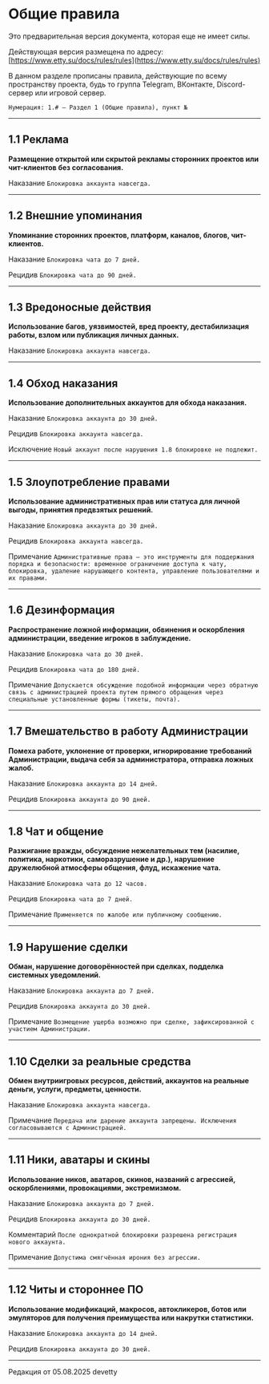 # Общие правила

<Badge bgColor="#FF3333" textColor="#FFFFFF">Это предварительная версия документа, которая еще не имеет силы.</Badge>

Действующая версия размещена по адресу: [https://www.etty.su/docs/rules/rules](https://www.etty.su/docs/rules/rules)

В данном разделе прописаны правила, действующие по всему пространству проекта, будь то группа Telegram, ВКонтакте, Discord-сервер или игровой сервер.

```Нумерация: 1.# — Раздел 1 (Общие правила), пункт №```

--------

## 1.1 Реклама

**Размещение открытой или скрытой рекламы сторонних проектов или чит-клиентов без согласования.**

<Badge bgColor="#FF3333" textColor="#FFFFFF">Наказание</Badge> ```Блокировка аккаунта навсегда.```

--------

## 1.2 Внешние упоминания

**Упоминание сторонних проектов, платформ, каналов, блогов, чит-клиентов.**

<Badge bgColor="#FF3333" textColor="#FFFFFF">Наказание</Badge> ```Блокировка чата до 7 дней.```

<Badge bgColor="#FF3333" textColor="#FFFFFF">Рецидив</Badge> ```Блокировка чата до 90 дней.```

--------

## 1.3 Вредоносные действия

**Использование багов, уязвимостей, вред проекту, дестабилизация работы, взлом или публикация личных данных.**

<Badge bgColor="#FF3333" textColor="#FFFFFF">Наказание</Badge> ```Блокировка аккаунта навсегда.```

--------

## 1.4 Обход наказания

**Использование дополнительных аккаунтов для обхода наказания.**

<Badge bgColor="#FF3333" textColor="#FFFFFF">Наказание</Badge> ```Блокировка аккаунта до 30 дней.```

<Badge bgColor="#FF3333" textColor="#FFFFFF">Рецидив</Badge> ```Блокировка аккаунта навсегда.```

<Badge bgColor="#118823" textColor="#FFFFFF">Исключение</Badge> ```Новый аккаунт после нарушения 1.8 блокировке не подлежит.```

--------

## 1.5 Злоупотребление правами

**Использование административных прав или статуса для личной выгоды, принятия предвзятых решений.**

<Badge bgColor="#FF3333" textColor="#FFFFFF">Наказание</Badge> ```Блокировка аккаунта до 30 дней.```

<Badge bgColor="#FF3333" textColor="#FFFFFF">Рецидив</Badge> ```Блокировка аккаунта навсегда.```

<Badge bgColor="#118823" textColor="#FFFFFF">Примечание</Badge> ```Административные права — это инструменты для поддержания порядка и безопасности: временное ограничение доступа к чату, блокировка, удаление нарушающего контента, управление пользователями и их правами.```

--------

## 1.6 Дезинформация

**Распространение ложной информации, обвинения и оскорбления администрации, введение игроков в заблуждение.**

<Badge bgColor="#FF3333" textColor="#FFFFFF">Наказание</Badge> ```Блокировка чата до 30 дней.```

<Badge bgColor="#FF3333" textColor="#FFFFFF">Рецидив</Badge> ```Блокировка чата до 180 дней.```

<Badge bgColor="#118823" textColor="#FFFFFF">Примечание</Badge> ```Допускается обсуждение подобной информации через обратную связь с администрацией проекта путем прямого обращения через специальные установленные формы (тикеты, почта).```

--------

## 1.7 Вмешательство в работу Администрации

**Помеха работе, уклонение от проверки, игнорирование требований Администрации, выдача себя за администратора, отправка ложных жалоб.**

<Badge bgColor="#FF3333" textColor="#FFFFFF">Наказание</Badge> ```Блокировка аккаунта до 14 дней.```

<Badge bgColor="#FF3333" textColor="#FFFFFF">Рецидив</Badge> ```Блокировка аккаунта до 90 дней.```

--------

## 1.8 Чат и общение

**Разжигание вражды, обсуждение нежелательных тем (насилие, политика, наркотики, саморазрушение и др.), нарушение дружелюбной атмосферы общения, флуд, искажение чата.**

<Badge bgColor="#FF3333" textColor="#FFFFFF">Наказание</Badge> ```Блокировка чата до 12 часов.```

<Badge bgColor="#FF3333" textColor="#FFFFFF">Рецидив</Badge> ```Блокировка чата до 7 дней.```

<Badge bgColor="#118823" textColor="#FFFFFF">Примечание</Badge> ```Применяется по жалобе или публичному сообщению.```

--------

## 1.9 Нарушение сделки

**Обман, нарушение договорённостей при сделках, подделка системных уведомлений.**

<Badge bgColor="#FF3333" textColor="#FFFFFF">Наказание</Badge> ```Блокировка аккаунта до 7 дней.```

<Badge bgColor="#FF3333" textColor="#FFFFFF">Рецидив</Badge> ```Блокировка аккаунта до 30 дней.```

<Badge bgColor="#118823" textColor="#FFFFFF">Примечание</Badge> ```Возмещение ущерба возможно при сделке, зафиксированной с участием Администрации.```

--------

## 1.10 Сделки за реальные средства

**Обмен внутриигровых ресурсов, действий, аккаунтов на реальные деньги, услуги, предметы, ценности.**

<Badge bgColor="#FF3333" textColor="#FFFFFF">Наказание</Badge> ```Блокировка аккаунта навсегда.```

<Badge bgColor="#118823" textColor="#FFFFFF">Примечание</Badge> ```Передача или дарение аккаунта запрещены. Исключения согласовываются с Администрацией.```

--------

## 1.11 Ники, аватары и скины

**Использование ников, аватаров, скинов, названий с агрессией, оскорблениями, провокациями, экстремизмом.**

<Badge bgColor="#FF3333" textColor="#FFFFFF">Наказание</Badge> ```Блокировка аккаунта до 7 дней.```

<Badge bgColor="#FF3333" textColor="#FFFFFF">Рецидив</Badge> ```Блокировка аккаунта до 30 дней.```

<Badge bgColor="#4d88ff" textColor="#FFFFFF">Комментарий</Badge> ```После однократной блокировки разрешена регистрация нового аккаунта.```

<Badge bgColor="#118823" textColor="#FFFFFF">Примечание</Badge> ```Допустима смягчённая ирония без агрессии.```

--------

## 1.12 Читы и стороннее ПО

**Использование модификаций, макросов, автокликеров, ботов или эмуляторов для получения преимущества или накрутки статистики.**

<Badge bgColor="#FF3333" textColor="#FFFFFF">Наказание</Badge> ```Блокировка аккаунта до 14 дней.```

<Badge bgColor="#FF3333" textColor="#FFFFFF">Рецидив</Badge> ```Блокировка аккаунта до 30 дней.```

--------

<Badge bgColor="#ffad47" textColor="#000000">Редакция от 05.08.2025</Badge> <Badge bgColor="#88bfbd" textColor="#000000">devetty</Badge>